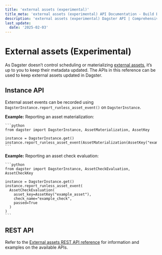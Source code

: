 ```yaml
---
title: 'external assets (experimental)'
title_meta: 'external assets (experimental) API Documentation - Build Better Data Pipelines | Python Reference Documentation for Dagster'
description: 'external assets (experimental) Dagster API | Comprehensive Python API documentation for Dagster, the data orchestration platform. Learn how to build, test, and maintain data pipelines with our detailed guides and examples.'
last_update:
  date: '2025-02-03'
---
```


<div class="section" id="external-assets-experimental">


# External assets (Experimental)

As Dagster doesn’t control scheduling or materializing [external assets](https://docs.dagster.io/concepts/assets/external-assets), it’s up to you to keep their metadata updated. The APIs in this reference can be used to keep external assets updated in Dagster.

<div class="section" id="instance-api">


## Instance API

External asset events can be recorded using `DagsterInstance.report_runless_asset_event()` on `DagsterInstance`.

<strong>Example:</strong> Reporting an asset materialization:

    ```python
    from dagster import DagsterInstance, AssetMaterialization, AssetKey

    instance = DagsterInstance.get()
    instance.report_runless_asset_event(AssetMaterialization(AssetKey("example_asset")))
    ```
<strong>Example:</strong> Reporting an asset check evaluation:

    ```python
    from dagster import DagsterInstance, AssetCheckEvaluation, AssetCheckKey

    instance = DagsterInstance.get()
    instance.report_runless_asset_event(
      AssetCheckEvaluation(
        asset_key=AssetKey("example_asset"),
        check_name="example_check",
        passed=True
      )
    )
    ```
</div>


<div class="section" id="rest-api">

## REST API

Refer to the [External assets REST API reference](https://docs.dagster.io/apidocs/external-assets-rest) for information and examples on the available APIs.

</div></div>

